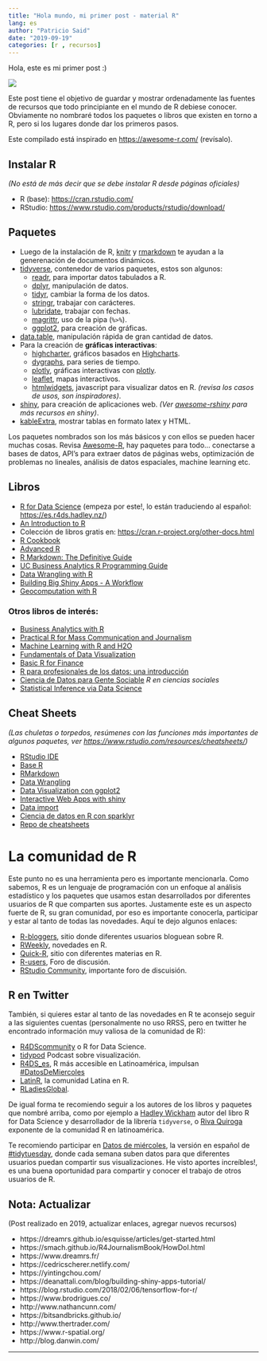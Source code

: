 ```yaml
---
title: "Hola mundo, mi primer post - material R"
lang: es
author: "Patricio Said"
date: "2019-09-19"
categories: [r , recursos]
---
```


Hola, este es mi primer post :)

![](thumbnail.jpg)

Este post tiene el objetivo de guardar y mostrar ordenadamente las fuentes de recursos que todo principiante en el mundo de R debiese conocer. Obviamente no nombraré todos los paquetes o libros que existen en torno a R, pero si los lugares donde dar los primeros pasos.

Este compilado está inspirado en <https://awesome-r.com/> (revísalo).

## Instalar R

*(No está de más decir que se debe instalar R desde páginas oficiales)*

-   R (base): <https://cran.rstudio.com/>
-   RStudio: <https://www.rstudio.com/products/rstudio/download/>

## Paquetes 

-   Luego de la instalación de R, [knitr](https://github.com/yihui/knitr) y [rmarkdown](https://rmarkdown.rstudio.com/) te ayudan a la generenación de documentos dinámicos.
-   [tidyverse](https://www.tidyverse.org/), contenedor de varios paquetes, estos son algunos:
    -   [readr](https://readr.tidyverse.org/), para importar datos tabulados a R.
    -   [dplyr](https://dplyr.tidyverse.org/), manipulación de datos.
    -   [tidyr](https://tidyr.tidyverse.org/), cambiar la forma de los datos.
    -   [stringr](https://stringr.tidyverse.org/), trabajar con carácteres.
    -   [lubridate](https://lubridate.tidyverse.org/), trabajar con fechas.
    -   [magrittr](https://magrittr.tidyverse.org/), uso de la pipa (`%>%`).
    -   [ggplot2](https://ggplot2.tidyverse.org/), para creación de gráficas.
-   [data.table](https://github.com/Rdatatable/data.table), manipulación rápida de gran cantidad de datos.
-   Para la creación de **gráficas interactivas**:
    -   [highcharter](http://jkunst.com/highcharter/), gráficos basados en [Highcharts](https://www.highcharts.com/).
    -   [dygraphs](https://github.com/rstudio/dygraphs), para series de tiempo.
    -   [plotly](https://github.com/ropensci/plotly), gráficas interactivas con [plotly](https://plot.ly/).
    -   [leaflet](http://rstudio.github.io/leaflet/), mapas interactivos.
    -   [htmlwidgets](http://www.htmlwidgets.org/), javascript para visualizar datos en R. *(revisa los casos de usos, son inspiradores)*.
-   [shiny](https://github.com/rstudio/shiny), para creación de aplicaciones web. *(Ver [awesome-rshiny](https://grabear.github.io/awesome-rshiny/) para más recursos en shiny)*.
-   [kableExtra](https://cran.r-project.org/web/packages/kableExtra/index.html), mostrar tablas en formato latex y HTML.

Los paquetes nombrados son los más básicos y con ellos se pueden hacer muchas cosas. Revisa [Awesome-R](https://awesome-r.com/), hay paquetes para todo... conectarse a bases de datos, API's para extraer datos de páginas webs, optimización de problemas no lineales, análisis de datos espaciales, machine learning etc.

## Libros  

-   [R for Data Science](https://r4ds.had.co.nz/) (empeza por este!, lo están traduciendo al español: <https://es.r4ds.hadley.nz/>)
-   [An Introduction to R](https://cran.r-project.org/doc/manuals/R-intro.pdf)
-   Colección de libros gratis en: <https://cran.r-project.org/other-docs.html>
-   [R Cookbook](https://rc2e.com/)
-   [Advanced R](http://adv-r.had.co.nz/)
-   [R Markdown: The Definitive Guide](https://bookdown.org/yihui/rmarkdown/)
-   [UC Business Analytics R Programming Guide](https://uc-r.github.io/)
-   [Data Wrangling with R](https://cengel.github.io/R-data-wrangling/)
-   [Building Big Shiny Apps - A Workflow](https://thinkr-open.github.io/building-shiny-apps-workflow/)
-   [Geocomputation with R](https://geocompr.robinlovelace.net/)

### Otros libros de interés:

-   [Business Analytics with R](https://bookdown.org/jeffreytmonroe/business_analytics_with_r7/)
-   [Practical R for Mass Communication and Journalism](https://www.crcpress.com/Practical-R-for-Mass-Communication-and-Journalism/Machlis/p/book/9781138726918)
-   [Machine Learning with R and H2O](https://www.h2o.ai/wp-content/uploads/2018/01/RBooklet.pdf)
-   [Fundamentals of Data Visualization](https://serialmentor.com/dataviz/)
-   [Basic R for Finance](https://www.rmetrics.org/downloads/9783906041025-basicr.pdf)
-   [R para profesionales de los datos: una introducción](https://www.datanalytics.com/libro_r/index.html)
-   [Ciencia de Datos para Gente Sociable](https://bitsandbricks.github.io/ciencia_de_datos_gente_sociable/) *R en ciencias sociales*
-   [Statistical Inference via Data Science](https://moderndive.com/)

## Cheat Sheets 

*(Las chuletas o torpedos, resúmenes con las funciones más importantes de algunos paquetes, ver <https://www.rstudio.com/resources/cheatsheets/>)*

-   [RStudio IDE](https://www.rstudio.com/wp-content/uploads/2016/01/rstudio-IDE-cheatsheet.pdf)
-   [Base R](https://www.rstudio.com/wp-content/uploads/2016/05/base-r.pdf)
-   [RMarkdown](https://www.rstudio.com/wp-content/uploads/2015/02/rmarkdown-cheatsheet.pdf)
-   [Data Wrangling](https://www.rstudio.com/wp-content/uploads/2015/02/data-wrangling-cheatsheet.pdf)
-   [Data Visualization con ggplot2](https://www.rstudio.com/wp-content/uploads/2015/03/ggplot2-cheatsheet.pdf)
-   [Interactive Web Apps with shiny](https://shiny.rstudio.com/images/shiny-cheatsheet.pdf)
-   [Data import](http://www.evolution.unibas.ch/teaching/evol_genetics/A_Bioinformatics/Reading/data-import-cheatsheet.pdf)
-   [Ciencia de datos en R con sparklyr](https://resources.rstudio.com/spanish-pdfs/sparklyrspanish)
-   [Repo de cheatsheets](https://github.com/rstudio/cheatsheets)

# La comunidad de R 

Este punto no es una herramienta pero es importante mencionarla. Como sabemos, R es un lenguaje de programación con un enfoque al análisis estadístico y los paquetes que usamos estan desarrollados por diferentes usuarios de R que comparten sus aportes. Justamente este es un aspecto fuerte de R, su gran comunidad, por eso es importante conocerla, participar y estar al tanto de todas las novedades. Aquí te dejo algunos enlaces:

-   [R-bloggers](https://www.r-bloggers.com/), sitio donde diferentes usuarios bloguean sobre R.
-   [RWeekly](https://rweekly.org/), novedades en R.
-   [Quick-R](https://www.statmethods.net/), sitio con diferentes materias en R.
-   [R-users](https://www.r-users.com/), Foro de discusión.
-   [RStudio Community](https://community.rstudio.com/), importante foro de discuisión.

## R en Twitter

También, si quieres estar al tanto de las novedades en R te aconsejo seguir a las siguientes cuentas (personalmente no uso RRSS, pero en twitter he encontrado información muy valiosa de la comunidad de R):

-   [R4DScommunity](https://twitter.com/R4DScommunity) o R for Data Science.
-   [tidypod](https://twitter.com/tidypod) Podcast sobre visualización.
-   [R4DS_es](https://twitter.com/R4DS_es), R más accesible en Latinoamérica, impulsan [#DatosDeMiercoles](https://twitter.com/search?q=%23DatosDeMi%C3%A9rcoles&src=hashtag_click)
-   [LatinR](https://twitter.com/latinr_conf), la comunidad Latina en R.
-   [RLadiesGlobal](https://twitter.com/RLadiesGlobal).

De igual forma te recomiendo seguir a los autores de los libros y paquetes que nombré arriba, como por ejemplo a [Hadley Wickham](https://twitter.com/hadleywickham) autor del libro R for Data Science y desarrollador de la librería `tidyverse`, o [Riva Quiroga](https://twitter.com/rivaquiroga) exponente de la comunidad R en latinoamérica.

Te recomiendo participar en [Datos de miércoles](https://github.com/cienciadedatos/datos-de-miercoles), la versión en español de [#tidytuesday](https://github.com/rfordatascience/tidytuesday), donde cada semana suben datos para que diferentes usuarios puedan compartir sus visualizaciones. He visto aportes increíbles!, es una buena oportunidad para compartir y conocer el trabajo de otros usuarios de R.

## Nota: Actualizar

(Post realizado en 2019, actualizar enlaces, agregar nuevos recursos)

-   https://dreamrs.github.io/esquisse/articles/get-started.html
-   https://smach.github.io/R4JournalismBook/HowDoI.html
-   https://www.dreamrs.fr/
-   https://cedricscherer.netlify.com/
-   https://yintingchou.com/
-   https://deanattali.com/blog/building-shiny-apps-tutorial/
-   https://blog.rstudio.com/2018/02/06/tensorflow-for-r/\
-   https://www.brodrigues.co/
-   http://www.nathancunn.com/
-   https://bitsandbricks.github.io/\
-   http://www.thertrader.com/\
-   https://www.r-spatial.org/\
-   http://blog.danwin.com/

------------------------------------------------------------------------


